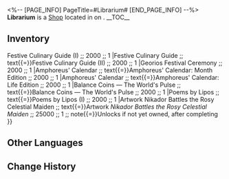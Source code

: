 <%-- [PAGE_INFO]
PageTitle=#Librarium#
[END_PAGE_INFO] --%>
{{Stub}}
{{Location Infobox
|title    = {{Icon/White|Icon Shop Materials.png}} Librarium
|image    = Shop Librarium.png
|type     = Shop
|world    = <!--to be added-->
|region   = 
|area     = <!--to be added-->
|subarea  = 
}}
{{Description|A Librarium opened by Cerces' faithful. It is said to have been established from the very instant the concept of books was created. The inclusivity towards knowledge is astounding, and everything from academic classics to popular novellas is included here.}}
'''Librarium''' is a [[Shop]] located in <!--area--> on <!--world-->.
<!--
It is operated by [[<shopkeeper>]].
-->
__TOC__

==Inventory==
{{Shop|shop=Librarium|currency=Credit|note=1|total=1
|Festive Culinary Guide ;; text{{=}}Festive Culinary Guide (I) ;; 2000 ;; 1
|Festive Culinary Guide ;; text{{=}}Festive Culinary Guide (II) ;; 2000 ;; 1
|Georios Festival Ceremony ;; 2000 ;; 1
|Amphoreus' Calendar ;; text{{=}}Amphoreus' Calendar: Month Edition ;; 2000 ;; 1
|Amphoreus' Calendar ;; text{{=}}Amphoreus' Calendar: Life Edition ;; 2000 ;; 1
|Balance Coins — The World's Pulse ;; text{{=}}Balance Coins &mdash; The World's Pulse ;; 2000 ;; 1
|Poems by Lipos ;; text{{=}}Poems by Lipos (I) ;; 2000 ;; 1
|Artwork Nikador Battles the Rosy Celestial Maiden ;; text{{=}}Artwork ''Nikador Battles the Rosy Celestial Maiden'' ;; 25000 ;; 1 ;; note{{=}}Unlocks if not yet owned, after completing {{Mission|Distant Travelers, Listen to this World's Prayer}}
}}
<!--
==Location==
{{Map Embed|<map name>|<marker id>}}
--><!--
==Achievements==
{{Achievements by Category Table|topic=Librarium}}
-->
==Other Languages==
{{Other Languages
|en   = Librarium
|zhs  = 藏书所
|zht  = 藏書所
|ja   = 蔵書店
|ko   = 장서고
|es   = Librería
|fr   = Bibliothèque
|ru   = Книжная лавка
|th   = ร้านหนังสือ
|vi   = Thư Viện
|de   = Bibliothek
|id   = Pusat Koleksi Buku
|pt   = Biblioteca
}}

==Change History==
{{Change History|3.0}}